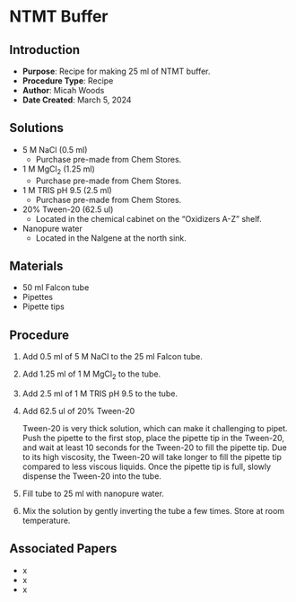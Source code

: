 # NTMT Buffer {#sec-recipe-NTMT}

## Introduction

-   **Purpose**: Recipe for making 25 ml of NTMT buffer.
-   **Procedure Type**: Recipe
-   **Author**: Micah Woods
-   **Date Created**: March 5, 2024

## Solutions

-   5 M NaCl (0.5 ml)
    -   Purchase pre-made from Chem Stores.
-   1 M MgCl~2~ (1.25 ml)
    -   Purchase pre-made from Chem Stores.
-   1 M TRIS pH 9.5 (2.5 ml)
    -   Purchase pre-made from Chem Stores.
-   20% Tween-20 (62.5 ul)
    -   Located in the chemical cabinet on the "Oxidizers A-Z" shelf.
-   Nanopure water
    -   Located in the Nalgene at the north sink.

## Materials

-   50 ml Falcon tube
-   Pipettes
-   Pipette tips

## Procedure

1.  Add 0.5 ml of 5 M NaCl to the 25 ml Falcon tube.

2.  Add 1.25 ml of 1 M MgCl~2~ to the tube.

3.  Add 2.5 ml of 1 M TRIS pH 9.5 to the tube.

4.  Add 62.5 ul of 20% Tween-20

    ::: {.callout-important title="NOTE"}
    Tween-20 is very thick solution, which can make it challenging to pipet. Push the pipette to the first stop, place the pipette tip in the Tween-20, and wait at least 10 seconds for the Tween-20 to fill the pipette tip. Due to its high viscosity, the Tween-20 will take longer to fill the pipette tip compared to less viscous liquids. Once the pipette tip is full, slowly dispense the Tween-20 into the tube.
    :::

5.  Fill tube to 25 ml with nanopure water.

6.  Mix the solution by gently inverting the tube a few times. Store at room temperature.

## Associated Papers

-   x
-   x
-   x
